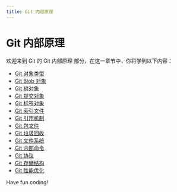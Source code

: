 ```yaml
---
title: Git 内部原理
---
```


# Git 内部原理

欢迎来到 Git 的 Git 内部原理 部分，在这一章节中，你将学到以下内容：

- [Git 对象类型](./0-git-object-type.mdx)
- [Git Blob 对象](./1-git-blob-object.mdx)
- [Git 树对象](./2-git-tree-object.mdx)
- [Git 提交对象](./3-git-submission-object.mdx)
- [Git 标签对象](./4-git-tag-object.mdx)
- [Git 索引文件](./5-git-index-file.mdx)
- [Git 引用机制](./6-git-reference-mechanism.mdx)
- [Git 包文件](./7-git-package-file.mdx)
- [Git 垃圾回收](./8-git-garbage-collection.mdx)
- [Git 文件系统](./9-git-file-system.mdx)
- [Git 内部命令](./10-git-internal-commands.mdx)
- [Git 协议](./11-git-protocol.mdx)
- [Git 存储结构](./12-git-storage-structure.mdx)
- [Git 性能优化](./13-git-performance-optimization.mdx)

Have fun coding!